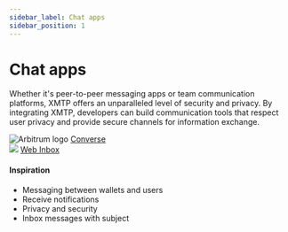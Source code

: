 ```yaml
---
sidebar_label: Chat apps
sidebar_position: 1
---
```



# Chat apps

Whether it's peer-to-peer messaging apps or team communication platforms, XMTP offers an unparalleled level of security and privacy. By integrating XMTP, developers can build communication tools that respect user privacy and provide secure channels for information exchange.

<div class="chain-list">
  <div class="chain-item">
    <img src={converse} style={{ width: "100px" }} alt="Arbitrum logo" />
    <a href="https://getconverse.app//">Converse</a>
  </div>
  <div class="chain-item">
    <img src={webinbox} style={{ width: "100px" }} />
    <a href="https://xmtp.chat/">Web Inbox</a>
  </div>
</div>

#### Inspiration

- Messaging between wallets and users
- Receive notifications
- Privacy and security
- Inbox messages with subject
